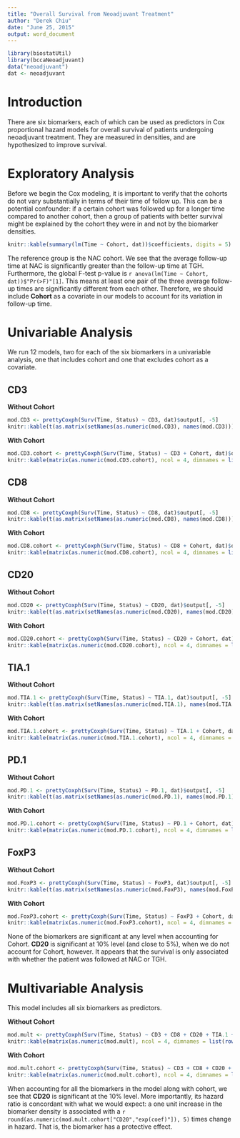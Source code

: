 ```yaml
---
title: "Overall Survival from Neoadjuvant Treatment"
author: "Derek Chiu"
date: "June 25, 2015"
output: word_document
---
```


```r
library(biostatUtil)
library(bccaNeoadjuvant)
data("neoadjuvant")
dat <- neoadjuvant
```

# Introduction
There are six biomarkers, each of which can be used as predictors in Cox proportional hazard models for overall survival of patients undergoing neoadjuvant treatment. They are measured in densities, and are hypothesized to improve survival.

# Exploratory Analysis
Before we begin the Cox modeling, it is important to verify that the cohorts do not vary substantially in terms of their time of follow up. This can be a potential confounder: if a certain cohort was followed up for a longer time compared to another cohort, then a group of patients with better survival might be explained by the cohort they were in and not by the biomarker densities.

```r
knitr::kable(summary(lm(Time ~ Cohort, dat))$coefficients, digits = 5)
```

The reference group is the NAC cohort. We see that the average follow-up time at NAC is significantly greater than the follow-up time at TGH. Furthermore, the global F-test p-value is `r anova(lm(Time ~ Cohort, dat))$"Pr(>F)"[1]`. This means at least one pair of the three average follow-up times are significantly different from each other. Therefore, we should include **Cohort** as a covariate in our models to account for its variation in follow-up time.

# Univariable Analysis
We run 12 models, two for each of the six biomarkers in a univariable analysis, one that includes cohort and one that excludes cohort as a covariate.

## CD3
**Without Cohort**
```r
mod.CD3 <- prettyCoxph(Surv(Time, Status) ~ CD3, dat)$output[, -5]
knitr::kable(t(as.matrix(setNames(as.numeric(mod.CD3), names(mod.CD3)))), digits = 5)
```

**With Cohort**
```r
mod.CD3.cohort <- prettyCoxph(Surv(Time, Status) ~ CD3 + Cohort, dat)$output[, -5]
knitr::kable(matrix(as.numeric(mod.CD3.cohort), ncol = 4, dimnames = list(rownames(mod.CD3.cohort), colnames(mod.CD3.cohort))))
```

## CD8

**Without Cohort**
```r
mod.CD8 <- prettyCoxph(Surv(Time, Status) ~ CD8, dat)$output[, -5]
knitr::kable(t(as.matrix(setNames(as.numeric(mod.CD8), names(mod.CD8)))), digits = 5)
```

**With Cohort**
```r
mod.CD8.cohort <- prettyCoxph(Surv(Time, Status) ~ CD8 + Cohort, dat)$output[, -5]
knitr::kable(matrix(as.numeric(mod.CD8.cohort), ncol = 4, dimnames = list(rownames(mod.CD8.cohort), colnames(mod.CD8.cohort))))
```

## CD20

**Without Cohort**
```r
mod.CD20 <- prettyCoxph(Surv(Time, Status) ~ CD20, dat)$output[, -5]
knitr::kable(t(as.matrix(setNames(as.numeric(mod.CD20), names(mod.CD20)))), digits = 5)
```

**With Cohort**
```r
mod.CD20.cohort <- prettyCoxph(Surv(Time, Status) ~ CD20 + Cohort, dat)$output[, -5]
knitr::kable(matrix(as.numeric(mod.CD20.cohort), ncol = 4, dimnames = list(rownames(mod.CD20.cohort), colnames(mod.CD20.cohort))))
```

## TIA.1

**Without Cohort**
```r
mod.TIA.1 <- prettyCoxph(Surv(Time, Status) ~ TIA.1, dat)$output[, -5]
knitr::kable(t(as.matrix(setNames(as.numeric(mod.TIA.1), names(mod.TIA.1)))), digits = 5)
```

**With Cohort**
```r
mod.TIA.1.cohort <- prettyCoxph(Surv(Time, Status) ~ TIA.1 + Cohort, dat)$output[, -5]
knitr::kable(matrix(as.numeric(mod.TIA.1.cohort), ncol = 4, dimnames = list(rownames(mod.TIA.1.cohort), colnames(mod.TIA.1.cohort))))
```

## PD.1

**Without Cohort**
```r
mod.PD.1 <- prettyCoxph(Surv(Time, Status) ~ PD.1, dat)$output[, -5]
knitr::kable(t(as.matrix(setNames(as.numeric(mod.PD.1), names(mod.PD.1)))), digits = 5)
```

**With Cohort**
```r
mod.PD.1.cohort <- prettyCoxph(Surv(Time, Status) ~ PD.1 + Cohort, dat)$output[, -5]
knitr::kable(matrix(as.numeric(mod.PD.1.cohort), ncol = 4, dimnames = list(rownames(mod.PD.1.cohort), colnames(mod.PD.1.cohort))))
```

## FoxP3

**Without Cohort**
```r
mod.FoxP3 <- prettyCoxph(Surv(Time, Status) ~ FoxP3, dat)$output[, -5]
knitr::kable(t(as.matrix(setNames(as.numeric(mod.FoxP3), names(mod.FoxP3)))), digits = 5)
```

**With Cohort**
```r
mod.FoxP3.cohort <- prettyCoxph(Surv(Time, Status) ~ FoxP3 + Cohort, dat)$output[, -5]
knitr::kable(matrix(as.numeric(mod.FoxP3.cohort), ncol = 4, dimnames = list(rownames(mod.FoxP3.cohort), colnames(mod.FoxP3.cohort))))
```

None of the biomarkers are significant at any level when accounting for Cohort. **CD20** is significant at 10% level (and close to 5%), when we do not account for Cohort, however. It appears that the survival is only associated with whether the patient was followed at NAC or TGH.

# Multivariable Analysis

This model includes all six biomarkers as predictors.

**Without Cohort**
```r
mod.mult <- prettyCoxph(Surv(Time, Status) ~ CD3 + CD8 + CD20 + TIA.1 + PD.1 + FoxP3, dat)$output[, -5]
knitr::kable(matrix(as.numeric(mod.mult), ncol = 4, dimnames = list(rownames(mod.mult), colnames(mod.mult))))
```

**With Cohort**
```r
mod.mult.cohort <- prettyCoxph(Surv(Time, Status) ~ CD3 + CD8 + CD20 + TIA.1 + PD.1 + FoxP3 + Cohort, dat)$output[, -5]
knitr::kable(matrix(as.numeric(mod.mult.cohort), ncol = 4, dimnames = list(rownames(mod.mult.cohort), colnames(mod.mult.cohort))))
```

When accounting for all the biomarkers in the model along with cohort, we see that **CD20** is significant at the 10% level. More importantly, its hazard ratio is concordant with what we would expect: a one unit increase in the biomarker density is associated with a `r round(as.numeric(mod.mult.cohort["CD20","exp(coef)"]), 5)` times change in hazard. That is, the biomarker has a protective effect.